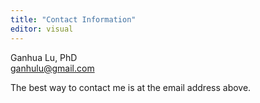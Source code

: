```yaml
---
title: "Contact Information"
editor: visual
---
```


Ganhua Lu, PhD\
[ganhulu\@gmail.com](mailto:%20ganhualu@gmail.com)\

The best way to contact me is at the email address above.

